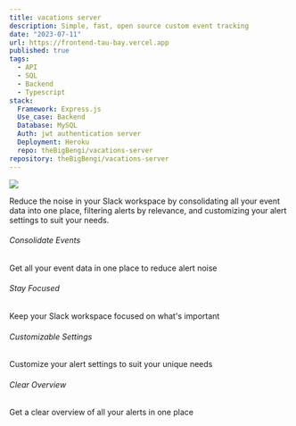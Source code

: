 ```yaml
---
title: vacations server
description: Simple, fast, open source custom event tracking
date: "2023-07-11"
url: https://frontend-tau-bay.vercel.app
published: true
tags:
  - API
  - SQL
  - Backend
  - Typescript
stack:
  Framework: Express.js
  Use_case: Backend
  Database: MySQL
  Auth: jwt authentication server
  Deployment: Heroku
  repo: theBigBengi/vacations-server
repository: theBigBengi/vacations-server
---
```


[![](/vacations.png)](https://frontend-tau-bay.vercel.app)

Reduce the noise in your Slack workspace by consolidating all your event data into one place, filtering alerts by relevance, and customizing your alert settings to suit your needs.

###### Consolidate Events

Get all your event data in one place to reduce alert noise

###### Stay Focused

Keep your Slack workspace focused on what's important

###### Customizable Settings

Customize your alert settings to suit your unique needs

###### Clear Overview

Get a clear overview of all your alerts in one place
